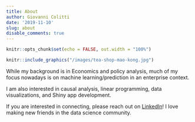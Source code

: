 ```yaml
---
title: About
author: Giovanni Colitti
date: '2019-11-10'
slug: about
disable_comments: true
---
```


```r
knitr::opts_chunk$set(echo = FALSE, out.width = "100%")
```

```r
knitr::include_graphics("/images/tea-shop-mao-kong.jpg")
```

While my background is in Economics and policy
analysis, much of my focus nowadays is on machine learning/prediction in an enterprise 
context.

I am also interested in causal analysis, linear programming, 
data visualizations, and Shiny app development. 

If you are interested in connecting, please reach out on [LinkedIn](https://www.linkedin.com/in/giovanni-colitti-17821b6b/)! 
I love making new friends in the data science community.

